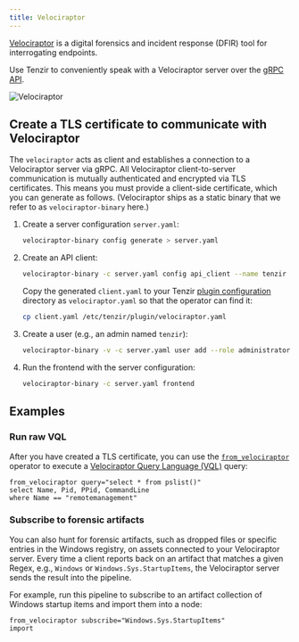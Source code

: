 ```yaml
---
title: Velociraptor
---
```


[Velociraptor](https://docs.velociraptor.app) is a digital forensics and
incident response (DFIR) tool for interrogating endpoints.

Use Tenzir to conveniently speak with a Velociraptor server over the [gRPC
API][api].

[api]: https://docs.velociraptor.app/docs/server_automation/server_api/

![Velociraptor](velociraptor.svg)

## Create a TLS certificate to communicate with Velociraptor

The `velociraptor` acts as client and establishes a connection to a Velociraptor
server via gRPC. All Velociraptor client-to-server communication is mutually
authenticated and encrypted via TLS certificates. This means you must provide a
client-side certificate, which you can generate as follows. (Velociraptor ships
as a static binary that we refer to as `velociraptor-binary` here.)


<Steps>

1. Create a server configuration `server.yaml`:
   ```bash
   velociraptor-binary config generate > server.yaml
   ```

2. Create an API client:
   ```bash
   velociraptor-binary -c server.yaml config api_client --name tenzir client.yaml
   ```

   Copy the generated `client.yaml` to your Tenzir [plugin
   configuration](/references/configuration#plugins) directory as `velociraptor.yaml`
   so that the operator can find it:
   ```bash
   cp client.yaml /etc/tenzir/plugin/velociraptor.yaml
   ```

3. Create a user (e.g., an admin named `tenzir`):
   ```bash
   velociraptor-binary -v -c server.yaml user add --role administrator tenzir
   ```

4. Run the frontend with the server configuration:
   ```bash
   velociraptor-binary -c server.yaml frontend
   ```

</Steps>

## Examples

### Run raw VQL

After you have created a TLS certificate, you can use the
[`from_velociraptor`](/references/operators/from_velociraptor)
operator to execute a [Velociraptor Query Language
(VQL)](https://docs.velociraptor.app/docs/vql/) query:

```tql
from_velociraptor query="select * from pslist()"
select Name, Pid, PPid, CommandLine
where Name == "remotemanagement"
```

### Subscribe to forensic artifacts

You can also hunt for forensic artifacts, such as dropped files or specific
entries in the Windows registry, on assets connected to your Velociraptor
server. Every time a client reports back on an artifact that matches a given
Regex, e.g., `Windows` or `Windows.Sys.StartupItems`, the Velociraptor server
sends the result into the pipeline.

For example, run this pipeline to subscribe to an artifact collection of Windows
startup items and import them into a node:

```tql
from_velociraptor subscribe="Windows.Sys.StartupItems"
import
```

